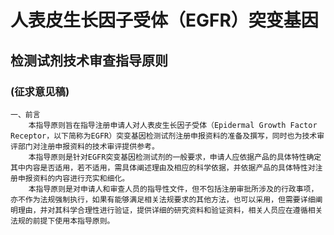# 人表皮生长因子受体（EGFR）突变基因
## 检测试剂技术审查指导原则
### (征求意见稿)

	一、前言
		本指导原则旨在指导注册申请人对人表皮生长因子受体（Epidermal Growth Factor Receptor，以下简称为EGFR）突变基因检测试剂注册申报资料的准备及撰写，同时也为技术审评部门对注册申报资料的技术审评提供参考。
		本指导原则是针对EGFR突变基因检测试剂的一般要求，申请人应依据产品的具体特性确定其中内容是否适用，若不适用，需具体阐述理由及相应的科学依据，并依据产品的具体特性对注册申报资料的内容进行充实和细化。
		本指导原则是对申请人和审查人员的指导性文件，但不包括注册审批所涉及的行政事项，亦不作为法规强制执行，如果有能够满足相关法规要求的其他方法，也可以采用，但需要详细阐明理由，并对其科学合理性进行验证，提供详细的研究资料和验证资料，相关人员应在遵循相关法规的前提下使用本指导原则。
